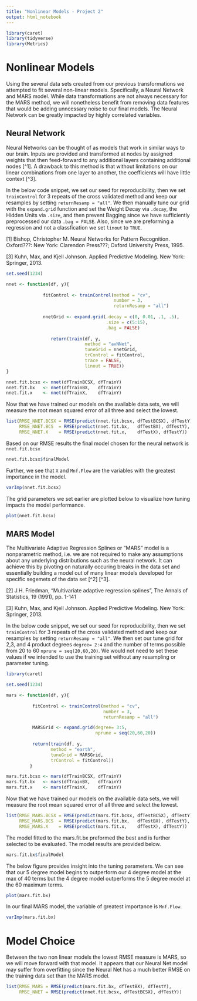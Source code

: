 ```yaml
---
title: "Nonlinear Models - Project 2"
output: html_notebook
---
```


```r
library(caret)
library(tidyverse)
library(Metrics)
```

# Nonlinear Models

Using the several data sets created from our previous transformations we attempted to fit several non-linear models. Specifically, a Neural Network and MARS model. While data transformations are not always necessary for the MARS method, we will nonetheless benefit from removing data features that would be adding unncessary noise to our final models. The Neural Network can be greatly impacted by highly correlated variables. 

## Neural Network

Neural Networks can be thought of as models that work in similar ways to our brain. Inputs are provided and transformed at nodes by assigned weights that then feed-forward to any additional layers containing additional nodes [^1]. A drawback to this method is that without limitations on our linear combinations from one layer to another, the coefficients will have little context [^3]. 

In the below code snippet, we set our seed for reproducibility, then we set `trainControl` for 3 repeats of the cross validated method and keep our resamples by setting `returnResamp = "all"`. We then manually tune our grid with the `expand.grid` function and set the Weight Decay via `.decay`, the Hidden Units via `.size`, and then prevent Bagging since we have sufficiently preprocessed our data `.bag = FALSE`. Also, since we are preforming a regression and not a classfication we set `linout` to `TRUE`. 

[1] Bishop, Christopher M. Neural Networks for Pattern Recognition. Oxford???: New York: Clarendon Press???; Oxford University Press, 1995.

[3] Kuhn, Max, and Kjell Johnson. Applied Predictive Modeling. New York: Springer, 2013.

```r
set.seed(1234)

nnet <- function(df, y){
  
              fitControl <- trainControl(method = "cv", 
                                         number = 3, 
                                         returnResamp = "all")
              
              nnetGrid <- expand.grid(.decay = c(0, 0.01, .1, .5),
                                      .size = c(5:15),
                                      .bag = FALSE)
    
                 return(train(df, y, 
                              method = "avNNet", 
                              tuneGrid = nnetGrid,
                              trControl = fitControl,
                              trace = FALSE,
                              linout = TRUE))
}

nnet.fit.bcsx <- nnet(dfTrainBCSX, dfTrainY)
nnet.fit.bx   <- nnet(dfTrainBX,   dfTrainY)
nnet.fit.x    <- nnet(dfTrainX,    dfTrainY)
```

Now that we have trained our models on the available data sets, we will measure the root mean squared error of all three and select the lowest. 

```r
list(RMSE_NNET.BCSX = RMSE(predict(nnet.fit.bcsx, dfTestBCSX), dfTestY),
     RMSE_NNET.BCS  = RMSE(predict(nnet.fit.bx,   dfTestBX), dfTestY),
     RMSE_NNET.X    = RMSE(predict(nnet.fit.x,    dfTestX), dfTestY))
```

Based on our RMSE results the final model chosen for the neural network is `nnet.fit.bcsx`

```r
nnet.fit.bcsx$finalModel
```

Further, we see that `X` and `Mnf.Flow` are the variables with the greatest importance in the model.

```r
varImp(nnet.fit.bcsx)
```

The grid parameters we set earlier are plotted below to visualize how tuning impacts the model performance.

```r
plot(nnet.fit.bcsx)
```


## MARS Model

The Multivariate Adaptive Regression Splines or "MARS" model is a nonparametric method, i.e. we are not required to make any assumptions about any underlying distributions such as the neural network. It can achieve this by pivoting on naturally occuring breaks in the data set and essentially building a model out of many linear models developed for specific segemets of the data set [^2] [^3]. 

[2] J.H. Friedman, "Multivariate adaptive regression splines", The Annals of Statistics, 19 (1991), pp. 1-141

[3] Kuhn, Max, and Kjell Johnson. Applied Predictive Modeling. New York: Springer, 2013.

In the below code snippet, we set our seed for reproducibility, then we set `trainControl` for 3 repeats of the cross validated method and keep our resamples by setting `returnResamp = "all"`. We then set our tune grid for 2,3, and 4 product degrees `degree= 2:4` and the number of terms possible from 20 to 60 `nprune = seq(20,60,20)`. We would not need to set these values if we intended to use the training set without any resampling or parameter tuning.

```r
library(caret)

set.seed(1234)

mars <- function(df, y){
           
          fitControl <- trainControl(method = "cv", 
                                     number = 3, 
                                     returnResamp = "all")

          MARSGrid <- expand.grid(degree= 3:5, 
                                  nprune = seq(20,60,20))
          
          return(train(df, y, 
                 method = "earth", 
                 tuneGrid = MARSGrid,
                 trControl = fitControl))
         }

mars.fit.bcsx <- mars(dfTrainBCSX, dfTrainY)
mars.fit.bx   <- mars(dfTrainBX,   dfTrainY)
mars.fit.x    <- mars(dfTrainX,    dfTrainY)
```

Now that we have trained our models on the available data sets, we will measure the root mean squared error of all three and select the lowest. 

```r
list(RMSE_MARS.BCSX = RMSE(predict(mars.fit.bcsx, dfTestBCSX), dfTestY),
     RMSE_MARS.BCS  = RMSE(predict(mars.fit.bx,   dfTestBX), dfTestY),
     RMSE_MARS.X    = RMSE(predict(mars.fit.x,    dfTestX), dfTestY))
```

The model fitted to the mars.fit.bx preformed the best and is further selected to be evaluated. The model results are provided below.

```r
mars.fit.bx$finalModel
```

The below figure provides insight into the tuning parameters. We can see that our 5 degree model begins to outperform our 4 degree model at the max of 40 terms but the 4 degree model outperforms the 5 degree model at the 60 maximum terms. 

```r
plot(mars.fit.bx)
```

In our final MARS model, the variable of greatest importance is `Mnf.Flow`.

```r
varImp(mars.fit.bx)
```

# Model Choice

Between the two non linear models the lowest RMSE measure is MARS, so we will move forward with that model. It appears that our Neural Net model may suffer from overfitting since the Neural Net has a much better RMSE on the training data set than the MARS model.

```r
list(RMSE_MARS = RMSE(predict(mars.fit.bx, dfTestBX), dfTestY),
     RMSE_NNET = RMSE(predict(nnet.fit.bcsx, dfTestBCSX), dfTestY))
```


